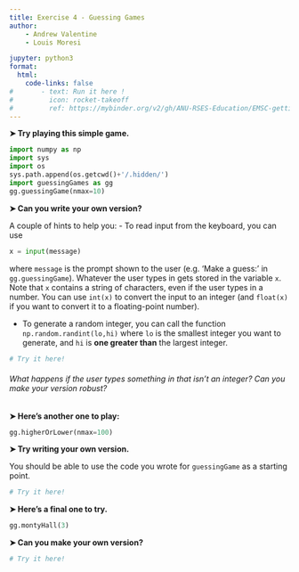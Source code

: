 ```yaml
---
title: Exercise 4 - Guessing Games
author: 
    - Andrew Valentine
    - Louis Moresi

jupyter: python3
format:
  html:
    code-links: false
#       - text: Run it here !
#         icon: rocket-takeoff
#         ref: https://mybinder.org/v2/gh/ANU-RSES-Education/EMSC-getting-going-with-python/HEAD?labpath=WebBook/Notebooks%2FBinderLandingPage.qmd
---
```


**&#10148; Try playing this simple game.**

```python
import numpy as np
import sys
import os
sys.path.append(os.getcwd()+'/.hidden/')
import guessingGames as gg
gg.guessingGame(nmax=10)
```

**&#10148; Can you write your own version?**

A couple of hints to help you:
- To read input from the keyboard, you can use 
```python
x = input(message)
```

where `message` is the prompt shown to the user (e.g. 'Make a guess:' in `gg.guessingGame`). Whatever the user types in gets stored in the variable `x`. Note that `x` contains a string of characters, even if the user types in a number. You can use `int(x)` to convert the input to an integer (and `float(x)` if you want to convert it to a floating-point number).

  - To generate a random integer, you can call the function `np.random.randint(lo,hi)` where `lo` is the smallest integer you want to generate, and `hi` is **one greater than** the largest integer.

```python
# Try it here!
```

###### What happens if the user types something in that isn't an integer? Can you make your version robust?

**&#10148; Here's another one to play:**

```python
gg.higherOrLower(nmax=100)
```

**&#10148; Try writing your own version.**

You should be able to use the code you wrote for `guessingGame` as a starting point.

```python
# Try it here!
```

**&#10148; Here's a final one to try.**

```python
gg.montyHall(3)
```

**&#10148; Can you make your own version?**

```python
# Try it here!
```

